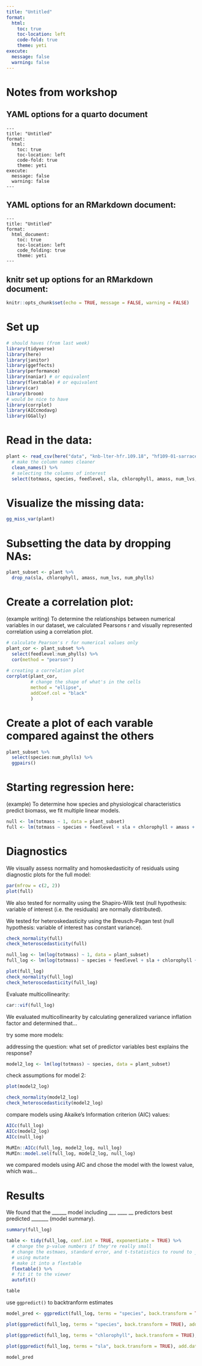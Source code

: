 ```yaml
---
title: "Untitled"
format:
  html:
    toc: true
    toc-location: left
    code-fold: true
    theme: yeti
execute:
  message: false
  warning: false
---
```


# Notes from workshop

## YAML options for a quarto document

```
---
title: "Untitled"
format:
  html:
    toc: true
    toc-location: left
    code-fold: true
    theme: yeti
execute:
  message: false
  warning: false
---
```

## YAML options for an RMarkdown document:

```
---
title: "Untitled"
format:
  html_document:
    toc: true
    toc-location: left
    code_folding: true
    theme: yeti
---
```

## knitr set up options for an RMarkdown document:

```r
knitr::opts_chunk$set(echo = TRUE, message = FALSE, warning = FALSE)
```


# Set up

```r
# should haves (from last week)
library(tidyverse)
library(here)
library(janitor)
library(ggeffects)
library(performance)
library(naniar) # or equivalent
library(flextable) # or equivalent
library(car)
library(broom)
# would be nice to have
library(corrplot)
library(AICcmodavg)
library(GGally)
```

# Read in the data:

```r
plant <- read_csv(here("data", "knb-lter-hfr.109.18", "hf109-01-sarracenia.csv")) %>% 
  # make the column names cleaner
  clean_names() %>% 
  # selecting the columns of interest
  select(totmass, species, feedlevel, sla, chlorophyll, amass, num_lvs, num_phylls)
```

# Visualize the missing data:

```r
gg_miss_var(plant)
```

# Subsetting the data by dropping NAs:

```r
plant_subset <- plant %>% 
  drop_na(sla, chlorophyll, amass, num_lvs, num_phylls)
```

# Create a correlation plot:  

(example writing) To determine the relationships between numerical variables in our dataset, we calculated Pearsons r and visually represented correlation using a correlation plot.

```r
# calculate Pearson's r for numerical values only
plant_cor <- plant_subset %>% 
  select(feedlevel:num_phylls) %>% 
  cor(method = "pearson")
  
# creating a correlation plot
corrplot(plant_cor,
         # change the shape of what's in the cells
         method = "ellipse",
         addCoef.col = "black"
         )
```

# Create a plot of each varable compared against the others 

```r
plant_subset %>% 
  select(species:num_phylls) %>% 
  ggpairs()
```

# Starting regression here:  

(example) To determine how species and physiological characteristics predict biomass, we fit multiple linear models.

```r
null <- lm(totmass ~ 1, data = plant_subset)
full <- lm(totmass ~ species + feedlevel + sla + chlorophyll + amass + num_lvs + num_phylls, data = plant_subset)
```

# Diagnostics

We visually assess normality and homoskedasticity of residuals using diagnostic plots for the full model:

```r
par(mfrow = c(2, 2))
plot(full)
```

We also tested for normality using the Shapiro-Wilk test (null hypothesis: variable of interest (i.e. the residuals) are normally distributed).  

We tested for heteroskedasticity using the Breusch-Pagan test (null hypothesis: variable of interest has constant variance).
```r
check_normality(full)
check_heteroscedasticity(full)
```

```r
null_log <- lm(log(totmass) ~ 1, data = plant_subset)
full_log <- lm(log(totmass) ~ species + feedlevel + sla + chlorophyll + amass + num_lvs + num_phylls, data = plant_subset)

plot(full_log)
check_normality(full_log)
check_heteroscedasticity(full_log)
```

Evaluate multicollinearity:

```r
car::vif(full_log)
```

We evaluated multicollinearity by calculating generalized variance inflation factor and determined that...  

try some more models:  

addressing the question: what set of predictor variables best explains the response?

```r
model2_log <- lm(log(totmass) ~ species, data = plant_subset)
```

check assumptions for model 2:
```r
plot(model2_log)

check_normality(model2_log)
check_heteroscedasticity(model2_log)
```

compare models using Akaike's Information criterion (AIC) values: 

```r
AICc(full_log)
AICc(model2_log)
AICc(null_log)

MuMIn::AICc(full_log, model2_log, null_log)
MuMIn::model.sel(full_log, model2_log, null_log)
```

we compared models using AIC and chose the model with the lowest value, which was...

# Results

We found that the ______ model including ___ ____ __ predictors best predicted _______ (model summary).

```r
summary(full_log)

table <- tidy(full_log, conf.int = TRUE, exponentiate = TRUE) %>% 
  # change the p-value numbers if they're really small
  # change the estmaes, standard error, and t-tstatistics to round to ___ digits
  # using mutate
  # make it into a flextable
  flextable() %>% 
  # fit it to the viewer
  autofit()

table
```

use `ggpredict()` to backtranform estimates
```r
model_pred <- ggpredict(full_log, terms = "species", back.transform = TRUE)

plot(ggpredict(full_log, terms = "species", back.transform = TRUE), add.data = TRUE)

plot(ggpredict(full_log, terms = "chlorophyll", back.transform = TRUE), add.data = TRUE)

plot(ggpredict(full_log, terms = "sla", back.transform = TRUE), add.data = TRUE)

model_pred
```

